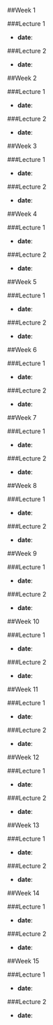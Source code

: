 ##Week 1

###Lecture 1

* **date**: 

###Lecture 2

* **date**: 

##Week 2

###Lecture 1

* **date**: 

###Lecture 2

* **date**: 

##Week 3

###Lecture 1

* **date**: 

###Lecture 2

* **date**: 

##Week 4

###Lecture 1

* **date**: 

###Lecture 2

* **date**: 

##Week 5

###Lecture 1

* **date**: 

###Lecture 2

* **date**: 

##Week 6

###Lecture 1

* **date**: 

###Lecture 2

* **date**: 

##Week 7

###Lecture 1

* **date**: 

###Lecture 2

* **date**: 

##Week 8

###Lecture 1

* **date**: 

###Lecture 2

* **date**: 

##Week 9

###Lecture 1

* **date**: 

###Lecture 2

* **date**: 

##Week 10

###Lecture 1

* **date**: 

###Lecture 2

* **date**: 

##Week 11

###Lecture 1

* **date**: 

###Lecture 2

* **date**: 

##Week 12

###Lecture 1

* **date**: 

###Lecture 2

* **date**: 

##Week 13

###Lecture 1

* **date**: 

###Lecture 2

* **date**: 

##Week 14

###Lecture 1

* **date**: 

###Lecture 2

* **date**: 

##Week 15

###Lecture 1

* **date**: 

###Lecture 2

* **date**: 

